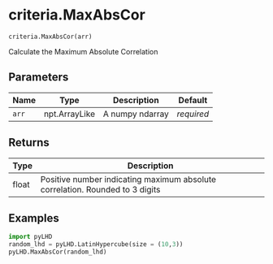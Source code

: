 # criteria.MaxAbsCor { #pyLHD.criteria.MaxAbsCor }

`criteria.MaxAbsCor(arr)`

Calculate the Maximum Absolute Correlation

## Parameters

| Name   | Type          | Description     | Default    |
|--------|---------------|-----------------|------------|
| `arr`  | npt.ArrayLike | A numpy ndarray | _required_ |

## Returns

| Type   | Description                                                                  |
|--------|------------------------------------------------------------------------------|
| float  | Positive number indicating maximum absolute correlation. Rounded to 3 digits |

## Examples

```python
import pyLHD
random_lhd = pyLHD.LatinHypercube(size = (10,3))
pyLHD.MaxAbsCor(random_lhd)
```